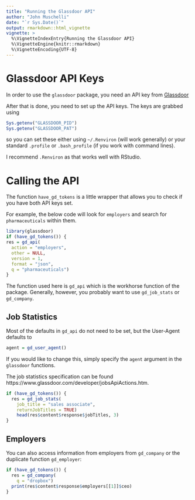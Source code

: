 ```yaml
---
title: "Running the Glassdoor API"
author: "John Muschelli"
date: "`r Sys.Date()`"
output: rmarkdown::html_vignette
vignette: >
  %\VignetteIndexEntry{Running the Glassdoor API}
  %\VignetteEngine{knitr::rmarkdown}
  %\VignetteEncoding{UTF-8}
---
```


# Glassdoor API Keys
In order to use the `glassdoor` package, you need an API key from [Glassdoor](https://www.glassdoor.com/developer/index.htm)

After that is done, you need to set up the API keys.  The keys are grabbed using 
```r
Sys.getenv("GLASSDOOR_PID")
Sys.getenv("GLASSDOOR_PAT")
```

so you can set these either using `~/.Renviron` (will work generally) or your standard `.profile` or `.bash_profile` (if you work with command lines).

I recommend `.Renviron` as that works well with RStudio.



# Calling the API


The function `have_gd_tokens` is a little wrapper that allows you to check if you have both API keys set.  

For example, the below code will look for `employers` and search for `pharmaceuticals` within them.

```r
library(glassdoor)
if (have_gd_tokens()) {
res = gd_api(
  action = "employers",
  other = NULL,
  version = 1,
  format = "json",
  q = "pharmaceuticals")
}
```

The function used here is `gd_api` which is the workhorse function of the package.   Generally, however, you probably want to use `gd_job_stats` or `gd_company`.

## Job Statistics 

Most of the defaults in `gd_api` do not need to be set, but the User-Agent defaults to 
```r
agent = gd_user_agent()
```

If you would like to change this, simply specify the `agent` argument in the `glassdoor` functions.

The job statistics specification can be found https://www.glassdoor.com/developer/jobsApiActions.htm. 

```r
if (have_gd_tokens()) {
  res = gd_job_stats(
    job_title = "sales associate",
    returnJobTitles = TRUE)
    head(res$content$response$jobTitles, 3)
}
```


## Employers

You can also access information from employers from `gd_company` or the 
duplicate function `gd_employer`:

```r
if (have_gd_tokens()) {
  res = gd_company(
    q = "dropbox")
  print(res$content$response$employers[[1]]$ceo)
}
```